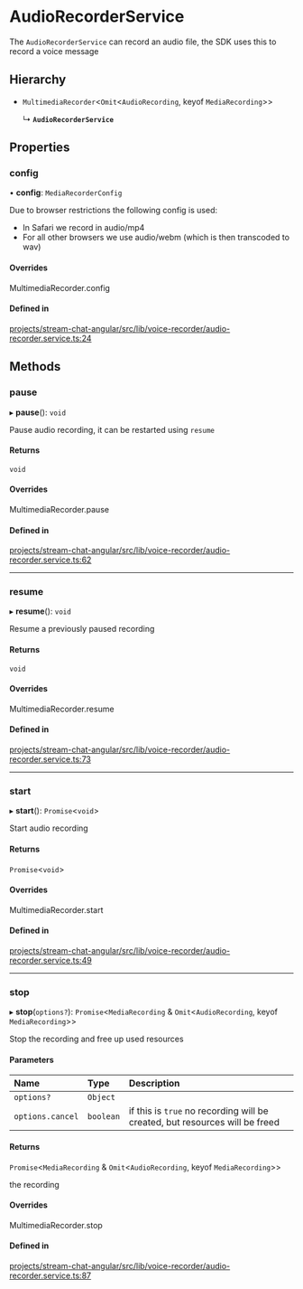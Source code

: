 # AudioRecorderService

The `AudioRecorderService` can record an audio file, the SDK uses this to record a voice message

## Hierarchy

- `MultimediaRecorder`<`Omit`\<`AudioRecording`, keyof `MediaRecording`\>\>

  ↳ **`AudioRecorderService`**

## Properties

### config

• **config**: `MediaRecorderConfig`

Due to browser restrictions the following config is used:
- In Safari we record in audio/mp4
- For all other browsers we use audio/webm (which is then transcoded to wav)

#### Overrides

MultimediaRecorder.config

#### Defined in

[projects/stream-chat-angular/src/lib/voice-recorder/audio-recorder.service.ts:24](https://github.com/GetStream/stream-chat-angular/blob/fdd1234d82727aea724275e06fab25d5188202d2/projects/stream-chat-angular/src/lib/voice-recorder/audio-recorder.service.ts#L24)

## Methods

### pause

▸ **pause**(): `void`

Pause audio recording, it can be restarted using `resume`

#### Returns

`void`

#### Overrides

MultimediaRecorder.pause

#### Defined in

[projects/stream-chat-angular/src/lib/voice-recorder/audio-recorder.service.ts:62](https://github.com/GetStream/stream-chat-angular/blob/fdd1234d82727aea724275e06fab25d5188202d2/projects/stream-chat-angular/src/lib/voice-recorder/audio-recorder.service.ts#L62)

___

### resume

▸ **resume**(): `void`

Resume a previously paused recording

#### Returns

`void`

#### Overrides

MultimediaRecorder.resume

#### Defined in

[projects/stream-chat-angular/src/lib/voice-recorder/audio-recorder.service.ts:73](https://github.com/GetStream/stream-chat-angular/blob/fdd1234d82727aea724275e06fab25d5188202d2/projects/stream-chat-angular/src/lib/voice-recorder/audio-recorder.service.ts#L73)

___

### start

▸ **start**(): `Promise`\<`void`\>

Start audio recording

#### Returns

`Promise`\<`void`\>

#### Overrides

MultimediaRecorder.start

#### Defined in

[projects/stream-chat-angular/src/lib/voice-recorder/audio-recorder.service.ts:49](https://github.com/GetStream/stream-chat-angular/blob/fdd1234d82727aea724275e06fab25d5188202d2/projects/stream-chat-angular/src/lib/voice-recorder/audio-recorder.service.ts#L49)

___

### stop

▸ **stop**(`options?`): `Promise`\<`MediaRecording` & `Omit`\<`AudioRecording`, keyof `MediaRecording`\>\>

Stop the recording and free up used resources

#### Parameters

| Name | Type | Description |
| :------ | :------ | :------ |
| `options?` | `Object` |  |
| `options.cancel` | `boolean` | if this is `true` no recording will be created, but resources will be freed |

#### Returns

`Promise`\<`MediaRecording` & `Omit`\<`AudioRecording`, keyof `MediaRecording`\>\>

the recording

#### Overrides

MultimediaRecorder.stop

#### Defined in

[projects/stream-chat-angular/src/lib/voice-recorder/audio-recorder.service.ts:87](https://github.com/GetStream/stream-chat-angular/blob/fdd1234d82727aea724275e06fab25d5188202d2/projects/stream-chat-angular/src/lib/voice-recorder/audio-recorder.service.ts#L87)
